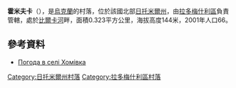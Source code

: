 {{coord|50|32|53|N|29|27|19|E|scale:30000|display=title}}

'''霍米夫卡'''（{{lang-uk|Хомівка}}），是[[烏克蘭|烏克蘭]]的村落，位於該國北部[[日托米爾州|日托米爾州]]，由[[拉多梅什利區|拉多梅什利區]]負責管轄，處於[[比爾卡河_(捷捷列夫河支流)|比爾卡河]]畔，面積0.323平方公里，海拔高度144米，2001年人口66。

==參考資料==
* [http://weather.in.ua/ua/zhitomirskaja/27473 Погода в селі Хомівка] {{Wayback|url=http://weather.in.ua/ua/zhitomirskaja/27473 |date=20111219123320 }}
{{Zhytomyr-geo-stub}}
{{DEFAULTSORT:Хомівка}}
[[Category:日托米爾州村落|Category:日托米爾州村落]]
[[Category:拉多梅什利區村落|Category:拉多梅什利區村落]]
